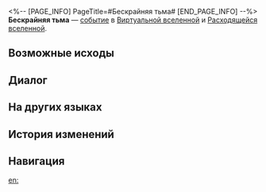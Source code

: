 <%-- [PAGE_INFO]
PageTitle=#Бескрайняя тьма#
[END_PAGE_INFO] --%>
{{Дополнить}}
{{ВВ Событие Инфобокс
|id                 = 11401
|Название           = 
|Изображение        = Событие ВВ По умолчанию.png
|Испытание_в_вв     = Неизвестно
|Испытание_в_рое    = Неизвестно
|Испытание_в_зиш    = Неизвестно
|Испытание_в_рв     = Неизвестно
|Испытание_в_облнеп = 
|Требования         = 
|Пред               = 
|След               = 
|Упоминания         = 
|Порядок            = 075
|Порядок_рв         = 
}}
'''Бескрайняя тьма''' — [[Расходящаяся вселенная/События|событие]] в [[Виртуальная вселенная|Виртуальной вселенной]] и [[Расходящаяся вселенная|Расходящейся вселенной]].

==Возможные исходы==
{{Возможные исходы
|Выбор_1 = Можно ослабить оборону
|Результат_1 = Получить случайные негативные диковины: 3, а также благословения 1-2★: 2.
|Путь_1   = Ночь
|Режимы_1  = рв

|Выбор_2 = Можно ослабить оборону
|Результат_2 = Получить благословения Небытия 3★: 1, случайные негативные диковины: 1.
|Путь_2   = Эрудиция
|Режимы_2  = зиш

|Выбор_3 = Насладиться...
|Результат_3 = Усилить случайное благословение Небытия.
|Путь_3   = Небытие
|Режимы_3  = рой

|Выбор_4 = Вперёд во тьму
|Результат_4 = Кажется, впереди бесформенная гигантская тёмная паутина...

|Выбор_5 = Противостоять притяжению
|Результат_5 = Вам нужно сосредоточиться.
}}

==Диалог==
{{Диалог Начало}}
:{{tx}}
{{Диалог Конец}}

==На других языках==
{{На других языках
|en   = Unending Darkness
|zhs  = 无尽黑暗
|zht  = 無盡黑暗
|ja   = {{Rubi|果|は}}て{{Rubi|無|な}}き{{Rubi|暗闇|くらやみ}}
|ko   = 끝없는 어둠
|es   = Oscuridad infinita
|fr   = Ténèbres infinies
|ru   = Бескрайняя тьма
|th   = ความมืดที่ไม่สิ้นสุด
|vi   = Bóng Đêm Vô Tận
|de   = Endlose Dunkelheit
|id   = Kegelapan Tanpa Akhir
|pt   = Escuridão Infinita
}}

==История изменений==
{{История изменений|3.5}}

==Навигация==
{{События ВВ Навбокс}}

[[en:]]